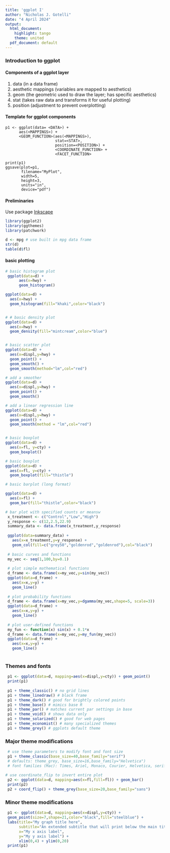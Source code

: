 ```yaml
---
title: 'ggplot I'
author: "Nicholas J. Gotelli"
date: "4 April 2024"
output:
  html_document:
    highlight: tango
    theme: united
  pdf_document: default
---
```

### Introduction to ggplot

#### Components of a ggplot layer
1. data (in a data frame)
2. aesthetic mappings (variables are mapped to aesthetics)
3. geom (the geometric used to draw the layer; has specific aesthetics)
4. stat (takes raw data and transforms it for useful plotting)
5. position (adjustment to prevent overplotting)

#### Template for ggplot components
```
p1 <- ggplot(data= <DATA>) +
      aes(<MAPPINGS>) + 
      <GEOM_FUNCTION>(aes(<MAPPINGS>),
                      stat=<STAT>,
                      position=<POSITION>) +
                      <COORDINATE_FUNCTION> +
                      <FACET_FUNCTION>

print(p1)
ggsave(plot=p1, 
       filename="MyPlot",
       width=5,
       height=3,
       units="in",
       device="pdf")
```

#### Preliminaries

Use package [Inkscape](https://inkscape.org/)
```r
library(ggplot2)
library(ggthemes)
library(patchwork)

d <- mpg # use built in mpg data frame
str(d)
table(d$fl)

```

#### basic plotting

```r

# basic histogram plot
 ggplot(data=d) +
      aes(x=hwy) +
      geom_histogram()

ggplot(data=d) +
  aes(x=hwy) +
  geom_histogram(fill="khaki",color="black")


# # basic density plot
ggplot(data=d) +
  aes(x=hwy) +
  geom_density(fill="mintcream",color="blue")


# basic scatter plot
ggplot(data=d) +
  aes(x=displ,y=hwy) +
  geom_point() +
  geom_smooth() +
  geom_smooth(method="lm",col="red")

# add a smoother
ggplot(data=d) +
  aes(x=displ,y=hwy) +
  geom_point() +
  geom_smooth()

# add a linear regression line
ggplot(data=d) +
  aes(x=displ,y=hwy) +
  geom_point() +
  geom_smooth(method = "lm",col="red")


# basic boxplot
ggplot(data=d) +
  aes(x=fl, y=cty) +
  geom_boxplot()

# basic boxplot
ggplot(data=d) +
  aes(x=fl, y=cty) +
  geom_boxplot(fill="thistle")

# basic barplot (long format)

ggplot(data=d) +
  aes(x=fl) +
  geom_bar(fill="thistle",color="black")

# bar plot with specified counts or meansw
 x_treatment <- c("Control","Low","High")
 y_response <- c(12,2.5,22.9)
 summary_data <- data.frame(x_treatment,y_response)
 
 ggplot(data=summary_data) +
   aes(x=x_treatment,y=y_response) +
   geom_col(fill=c("grey50","goldenrod","goldenrod"),col="black")
 
 # basic curves and functions
 my_vec <- seq(1,100,by=0.1)
 
 # plot simple mathematical functions
 d_frame <- data.frame(x=my_vec,y=sin(my_vec))
 ggplot(data=d_frame) +
   aes(x=x,y=y) +
   geom_line()
 
 # plot probability functions
 d_frame <- data.frame(x=my_vec,y=dgamma(my_vec,shape=5, scale=3))
 ggplot(data=d_frame) +
   aes(x=x,y=y) +
   geom_line()
 
 # plot user-defined functions
 my_fun <- function(x) sin(x) + 0.1*x
 d_frame <- data.frame(x=my_vec,y=my_fun(my_vec))
 ggplot(data=d_frame) +
   aes(x=x,y=y) +
   geom_line()
 


```

### Themes and fonts

```r
 p1 <- ggplot(data=d, mapping=aes(x=displ,y=cty)) + geom_point()
 print(p1)
 
 p1 + theme_classic() # no grid lines
 p1 + theme_linedraw() # black frame
 p1 + theme_dark() # good for brightly colored points
 p1 + theme_base() # mimics base R
 p1 + theme_par() # matches current par settings in base
 p1 + theme_void() # shows data only
 p1 + theme_solarized() # good for web pages
 p1 + theme_economist() # many specialized themes
 p1 + theme_grey() # ggplots default theme
``` 

### Major theme modifications 

```r
 # use theme parameters to modify font and font size
 p1 + theme_classic(base_size=40,base_family="serif")
 # defaults: theme_grey, base_size=16,base_family="Helvetica")
 # font families (Mac): Times, Ariel, Monaco, Courier, Helvetica, serif,sans
 
# use coordinate_flip to invert entire plot
 p2 <- ggplot(data=d, mapping=aes(x=fl,fill=fl)) + geom_bar()
 print(p2)
 p2 + coord_flip() + theme_grey(base_size=20,base_family="sans")
```

### Minor theme modifications
```r

 p1 <- ggplot(data=d, mapping=aes(x=displ,y=cty)) + 
 geom_point(size=7,shape=21,color="black",fill="steelblue") +
 labs(title="My graph title here",
      subtitle="An extended subtitle that will print below the main title",
      x="My x axis label",
      y="My y axis label") +
      xlim(0,4) + ylim(0,20)
 print(p1)
 
```

